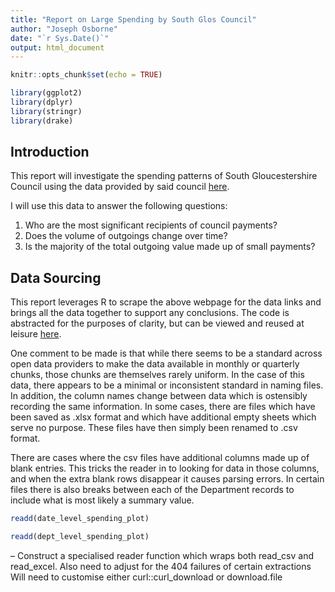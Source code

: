 ```yaml
---
title: "Report on Large Spending by South Glos Council"
author: "Joseph Osborne"
date: "`r Sys.Date()`"
output: html_document
---
```


```r
knitr::opts_chunk$set(echo = TRUE)

library(ggplot2)
library(dplyr)
library(stringr)
library(drake)
```

## Introduction

This report will investigate the spending patterns of South Gloucestershire Council using the data provided by said council [here](https://www.southglos.gov.uk/business/tenders-and-contracts/how-we-spend-our-money/council-payments-over-500/). 

I will use this data to answer the following questions:

1. Who are the most significant recipients of council payments?
1. Does the volume of outgoings change over time?
1. Is the majority of the total outgoing value made up of small payments?


## Data Sourcing

This report leverages R to scrape the above webpage for the data links and brings all the data together to support any conclusions. The code is abstracted for the purposes of clarity, but can be viewed and reused at leisure [here](http://a.link.webpage/).

One comment to be made is that while there seems to be a standard across open data providers to make the data available in monthly or quarterly chunks, those chunks are themselves rarely uniform. In the case of this data, there appears to be a minimal or inconsistent standard in naming files. In addition, the column names change between data which is ostensibly recording the same information. In some cases, there are files which have been saved as .xlsx format and which have additional empty sheets which serve no purpose. These files have then simply been renamed to .csv format. 

There are cases where the csv files have additional columns made up of blank entries. This tricks the reader in to looking for data in those columns, and when the extra blank rows disappear it causes parsing errors. In certain files there is also breaks between each of the Department records to include what is most likely a summary value. 

```r


readd(date_level_spending_plot)
```

```r



readd(dept_level_spending_plot)

```



-- Construct a specialised reader function which wraps both read_csv and read_excel. Also need to adjust for the 404 failures of certain extractions
Will need to customise either curl::curl_download or download.file


